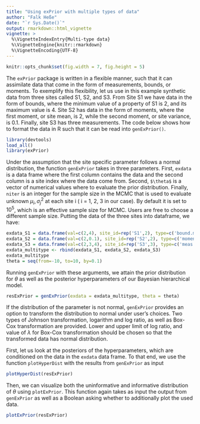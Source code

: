 ```yaml
---
title: "Using exPrior with multiple types of data"
author: "Falk Heße"
date: "`r Sys.Date()`"
output: rmarkdown::html_vignette
vignette: >
  %\VignetteIndexEntry{Multi-type data}
  %\VignetteEngine{knitr::rmarkdown}
  %\VignetteEncoding{UTF-8}
---
```


```r
knitr::opts_chunk$set(fig.width = 7, fig.height = 5)
```

The `exPrior` package is written in a flexible manner, such that it can assimilate data that come in the form of measurements, bounds, or moments. To exemplify this flexibility, let us use in this example synthetic data from three sites called S1, S2, and S3. From Site S1 we have data in the form of bounds, where the minimum value of a property of S1 is 2, and its maximum value is 4. 
Site S2 has data in the form of moments, where the first moment, or site mean, is 2, while the second moment, or site variance, is 0.1. Finally, site S3 has three measurements. The code below shows how to format the data in R such that it can be read into `genExPrior()`.

```r
library(devtools)
load_all()
library(exPrior)
```

Under the assumption that the site specific parameter follows a normal distribution, the function `genExPrior` takes in three parameters. First, `exdata` is a data frame where the first column contains the data and the second column is a site index where the data come from. Second, `$\theta$` is a vector of numerical values where to evaluate the prior distribution. Finally, `niter` is an integer for the sample size in the MCMC that is used to evaluate unknown $\mu_i, \sigma^2_j$ at each site i ( i = 1, 2, 3 in our case). By default it is set to $10^5$, which is an effective sample size for MCMC. Users are free to choose a different sample size. 
Putting the data of the three sites into dataframe, we have:

```r
exdata_S1 = data.frame(val=c(2,4), site_id=rep('S1',2), type=c('bound.min','bound.max'))
exdata_S2 = data.frame(val=c(2,0.1), site_id=rep('S2',2), type=c('moment.1','moment.2'))
exdata_S3 = data.frame(val=c(2,3,4), site_id=rep('S3',3), type=c('meas','meas','meas'))
exdata_multitype <- rbind(exdata_S1, exdata_S2, exdata_S3)
exdata_multitype
theta = seq(from=-10, to=10, by=0.1)
```

Running `genExPrior` with these arguments, we attain the prior distribution for $\theta$ as well as the posterior hyperparameters of our Bayesian hierarchical model.

```r
resExPrior = genExPrior(exdata = exdata_multitype, theta = theta)
```

If the distribution of the parameter is not normal, `genExPrior` provides an option to transform the distribution to normal under user's choices. Two types of Johnson transformation, logarithm and log ratio, as well as Box-Cox transformation are provided. Lower and upper limit of log ratio, and value of $\lambda$ for Box-Cox transformation should be chosen so that the transformed data has normal distribution.

First, let us look at the posteriors of the hyperparameters, which are conditioned on the data in the `exdata` data frame. To that end, we use the function `plotHyperDist` with the results from `genExPrior` as input

```r
plotHyperDist(resExPrior)
```

Then, we can visualize both the uninformative and informative distribution of $\theta$ using `plotExPrior`. This function again takes as input the output from `genExPrior` as well as a Boolean asking whether to additionally plot the used data.

```r
plotExPrior(resExPrior)
```
  
<!-- # From the vignette generated by default -->

<!-- Vignettes are long form documentation commonly included in packages. Because they are part of the distribution of the package, they need to be as compact as possible. The `html_vignette` output type provides a custom style sheet (and tweaks some options) to ensure that the resulting html is as small as possible. The `html_vignette` format: -->

<!-- - Never uses retina figures -->
<!-- - Has a smaller default figure size -->
<!-- - Uses a custom CSS stylesheet instead of the default Twitter Bootstrap style -->

<!-- ## Vignette Info -->

<!-- Note the various macros within the `vignette` section of the metadata block above. These are required in order to instruct R how to build the vignette. Note that you should change the `title` field and the `\VignetteIndexEntry` to match the title of your vignette. -->

<!-- ## Styles -->

<!-- The `html_vignette` template includes a basic CSS theme. To override this theme you can specify your own CSS in the document metadata as follows: -->

<!--     output: -->
<!--       rmarkdown::html_vignette: -->
<!--         css: mystyles.css -->

<!-- ## Figures -->

<!-- The figure sizes have been customised so that you can easily put two images side-by-side. -->

<!-- ```{r, fig.show='hold'} -->
<!-- plot(1:10) -->
<!-- plot(10:1) -->
<!-- ``` -->

<!-- You can enable figure captions by `fig_caption: yes` in YAML: -->

<!--     output: -->
<!--       rmarkdown::html_vignette: -->
<!--         fig_caption: yes -->

<!-- Then you can use the chunk option `fig.cap = "Your figure caption."` in **knitr**. -->

<!-- ## More Examples -->

<!-- You can write math expressions, e.g. $Y = X\beta + \epsilon$, footnotes^[A footnote here.], and tables, e.g. using `knitr::kable()`. -->

<!-- ```{r, echo=FALSE, results='asis'} -->
<!-- knitr::kable(head(mtcars, 10)) -->
<!-- ``` -->

<!-- Also a quote using `>`: -->

<!-- > "He who gives up [code] safety for [code] speed deserves neither." -->
<!-- ([via](https://twitter.com/hadleywickham/status/504368538874703872)) -->
